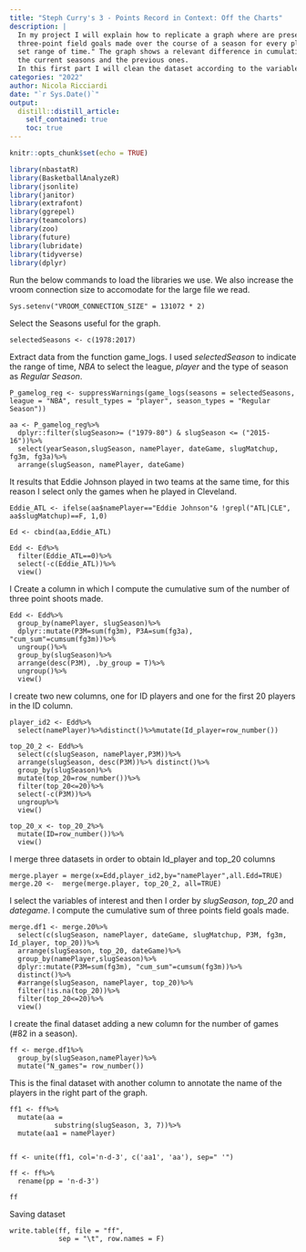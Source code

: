 ---
title: "Steph Curry's 3 - Points Record in Context: Off the Charts"
description: |
  In my project I will explain how to replicate a graph where are presented the 
  three-point field goals made over the course of a season for every player in a
  set range of time." The graph shows a relevant difference in cumulative sums between 
  the current seasons and the previous ones.
  In this first part I will clean the dataset according to the variables that I need.
categories: "2022"
author: Nicola Ricciardi
date: "`r Sys.Date()`"
output:
  distill::distill_article:
    self_contained: true
    toc: true
---


```{r setup, include=FALSE}
knitr::opts_chunk$set(echo = TRUE)
```



```{r cars}
library(nbastatR)
library(BasketballAnalyzeR)
library(jsonlite)
library(janitor)
library(extrafont)
library(ggrepel)
library(teamcolors)
library(zoo)
library(future)
library(lubridate)
library(tidyverse)
library(dplyr)
```


Run the below commands to load the libraries we use. We also increase the vroom connection size to accomodate for the large file we read.
```{fig.height=7, fig.width=6, fig.align='center}
Sys.setenv("VROOM_CONNECTION_SIZE" = 131072 * 2)
```

Select the Seasons useful for the graph.
```{fig.height=7, fig.width=6, fig.align='center}
selectedSeasons <- c(1978:2017)
```



Extract data from the function game_logs. I used *selectedSeason* to indicate the range of time, *NBA* to select the league, *player* and the type of season as *Regular Season*. 
```{fig.height=7, fig.width=6, fig.align='center}
P_gamelog_reg <- suppressWarnings(game_logs(seasons = selectedSeasons, league = "NBA", result_types = "player", season_types = "Regular Season"))

```



```{fig.height=7, fig.width=6, fig.align='center}
aa <- P_gamelog_reg%>%
  dplyr::filter(slugSeason>= ("1979-80") & slugSeason <= ("2015-16"))%>%
  select(yearSeason,slugSeason, namePlayer, dateGame, slugMatchup, fg3m, fg3a)%>%
  arrange(slugSeason, namePlayer, dateGame)

```

It results that Eddie Johnson played in two teams at the same time, for this reason I select only the games when he played in Cleveland.
```{fig.height=7, fig.width=6, fig.align='center}
Eddie_ATL <- ifelse(aa$namePlayer=="Eddie Johnson"& !grepl("ATL|CLE", aa$slugMatchup)==F, 1,0)

Ed <- cbind(aa,Eddie_ATL)

Edd <- Ed%>%
  filter(Eddie_ATL==0)%>%
  select(-c(Eddie_ATL))%>%
  view()
```

I Create a column in which I compute the cumulative sum of the number of three point shoots made.
```{fig.height=7, fig.width=6, fig.align='center}
Edd <- Edd%>%
  group_by(namePlayer, slugSeason)%>%
  dplyr::mutate(P3M=sum(fg3m), P3A=sum(fg3a), "cum_sum"=cumsum(fg3m))%>%
  ungroup()%>%
  group_by(slugSeason)%>%
  arrange(desc(P3M), .by_group = T)%>%
  ungroup()%>%   
  view()

```


I create two new columns, one for ID players and one for the first 20 players in the ID column.
```{fig.height=7, fig.width=6, fig.align='center}
player_id2 <- Edd%>%
  select(namePlayer)%>%distinct()%>%mutate(Id_player=row_number())

top_20_2 <- Edd%>%
  select(c(slugSeason, namePlayer,P3M))%>%
  arrange(slugSeason, desc(P3M))%>% distinct()%>%
  group_by(slugSeason)%>%
  mutate(top_20=row_number())%>%
  filter(top_20<=20)%>%
  select(-c(P3M))%>%
  ungroup%>%
  view()

top_20_x <- top_20_2%>%
  mutate(ID=row_number())%>%
  view()
```


I merge three datasets in order to obtain Id_player and top_20 columns
```{fig.height=7, fig.width=6, fig.align='center}
merge.player = merge(x=Edd,player_id2,by="namePlayer",all.Edd=TRUE)
merge.20 <-  merge(merge.player, top_20_2, all=TRUE)
```


I select the variables of interest and then I order by *slugSeason*, *top_20* and *dategame*. I compute the cumulative sum of three points field goals made.
```{fig.height=7, fig.width=6, fig.align='center}
merge.df1 <- merge.20%>%
  select(c(slugSeason, namePlayer, dateGame, slugMatchup, P3M, fg3m, Id_player, top_20))%>%
  arrange(slugSeason, top_20, dateGame)%>%
  group_by(namePlayer,slugSeason)%>%
  dplyr::mutate(P3M=sum(fg3m), "cum_sum"=cumsum(fg3m))%>%
  distinct()%>%
  #arrange(slugSeason, namePlayer, top_20)%>%
  filter(!is.na(top_20))%>%
  filter(top_20<=20)%>%
  view()
```



I create the final dataset adding a new column for the number of games (#82 in a season).
```{fig.height=7, fig.width=6, fig.align='center}
ff <- merge.df1%>%
  group_by(slugSeason,namePlayer)%>%
  mutate("N_games"= row_number())
```


This is the final dataset with another column to annotate the name of the players in the right part of the graph.
```{fig.height=7, fig.width=6, fig.align='center}
ff1 <- ff%>%
  mutate(aa = 
           substring(slugSeason, 3, 7))%>%
  mutate(aa1 = namePlayer)


ff <- unite(ff1, col='n-d-3', c('aa1', 'aa'), sep=" '")

ff <- ff%>%
  rename(pp = 'n-d-3')

ff

```

Saving dataset
```{fig.height=7, fig.width=6, fig.align='center}
write.table(ff, file = "ff",
            sep = "\t", row.names = F)
```









































